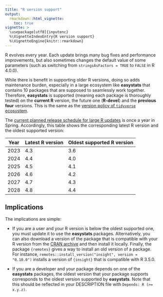 ```yaml
---
title: "R version support"
output: 
  rmarkdown::html_vignette:
    toc: true
vignette: >
  \usepackage[utf8]{inputenc}
  %\VignetteIndexEntry{R version support}
  %\VignetteEngine{knitr::rmarkdown}
---
```


R evolves every year. Each update brings many bug fixes and performance 
improvements, but also sometimes changes the default value of some parameters
(such as switching from `stringsAsFactors = TRUE` to `FALSE` in R 4.0.0).

While there is benefit in supporting older R versions, doing so adds 
maintenance burden, especially in a large ecosystem like **easystats** that
contains 10 packages that are supposed to seamlessly work together. Therefore,
**easystats** is supported (meaning each package is thoroughly tested) on the
**current R** version, the future one (**R-devel**) and the **previous four**
versions. This is the same as the [version policy of `tidyverse`
ecosystem](https://www.tidyverse.org/blog/2019/04/r-version-support/).

The [current planned release schedule for large R updates](https://developer.r-project.org/) is once a year in Spring. Accordingly, this table shows the 
corresponding latest R version and the oldest supported version:

| Year | Latest R version | Oldest supported R version |
|------|------------------|----------------------------|
| 2023 | 4.3              | 3.6                        |
| 2024 | 4.4              | 4.0                        |
| 2025 | 4.5              | 4.1                        |
| 2026 | 4.6              | 4.2                        |
| 2027 | 4.7              | 4.3                        |
| 2028 | 4.8              | 4.4                        |

## Implications

The implications are simple:

* If you are a user and your R version is below the oldest supported one, you
  must update it to use the **easystats** packages. Alternatively, you can
  also download a version of the package that is compatible with your R version
  from the [CRAN archive](https://cran.r-project.org/src/contrib/Archive/) and
  then install it locally. Finally, the package `{remotes}` gives a way to install
  an old version of a package. For instance, 
  `remotes::install_version("insight", version = "0.10.0")` installs a version
  of `{insight}` that is compatible with R 3.5.0.

* If you are a developer and your package depends on one of the **easystats**
  packages, the oldest version that your package supports corresponds to the 
  oldest version supported by **easystats**. Note that this should be reflected
  in your DESCRIPTION file with `Depends: R (>= x.y.z)`.
